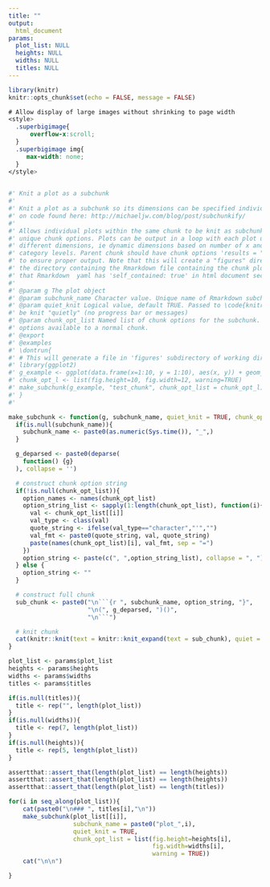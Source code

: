 ```yaml
---
title: ""
output: 
  html_document
params:
  plot_list: NULL
  heights: NULL
  widths: NULL
  titles: NULL
---
```


<!-- This RMarkdown document renders an input list of plots with different dimensions -->
<!-- into one html for better sizing compared to pdf -->


```r
library(knitr)
knitr::opts_chunk$set(echo = FALSE, message = FALSE)

```

```css
# Allow display of large images without shrinking to page width
<style>
  .superbigimage{
      overflow-x:scroll;
  }
  .superbigimage img{
     max-width: none;
  }
</style>
    
```  


```r
#' Knit a plot as a subchunk
#'
#' Knit a plot as a subchunk so its dimensions can be specified individually. Based
#' on code found here: http://michaeljw.com/blog/post/subchunkify/
#'
#' Allows individual plots within the same chunk to be knit as subchunks with
#' unique chunk options. Plots can be output in a loop with each plot using
#' different dimensions, ie dynamic dimensions based on number of x and/or y
#' category levels. Parent chunk should have chunk options 'results = "as-is"'
#' to ensure proper output. Note that this will create a "figures" directory in
#' the directory containing the Rmarkdown file containing the chunk plots. Ensure
#' that Rmarkdown  yaml has 'self_contained: true' in html document section (or equivalent)
#'
#' @param g The plot object
#' @param subchunk_name Character value. Unique name of Rmarkdown subchunk to be generated.
#' @param quiet_knit Logical value, default TRUE. Passed to \code{knitr::knit()}, should the subchunk
#' be knit "quietly" (no progress bar or messages)
#' @param chunk_opt_list Named list of chunk options for the subchunk. Can take any chunk
#' options available to a normal chunk.
#' @export
#' @examples
#' \dontrun{
#' # This will generate a file in 'figures' subdirectory of working directory
#' library(ggplot2)
#' g_example <- ggplot(data.frame(x=1:10, y = 1:10), aes(x, y)) + geom_point()
#' chunk_opt_l <- list(fig.height=10, fig.width=12, warning=TRUE)
#' make_subchunk(g_example, "test_chunk", chunk_opt_list = chunk_opt_l)
#' }
#'

make_subchunk <- function(g, subchunk_name, quiet_knit = TRUE, chunk_opt_list = list(fig.height=7, fig.width=5, warning = TRUE)) {
  if(is.null(subchunk_name)){
    subchunk_name <- paste0(as.numeric(Sys.time()), "_",)
  }

  g_deparsed <- paste0(deparse(
    function() {g}
  ), collapse = '')

  # construct chunk option string
  if(!is.null(chunk_opt_list)){
    option_names <- names(chunk_opt_list)
    option_string_list <- sapply(1:length(chunk_opt_list), function(i){
      val <- chunk_opt_list[[i]]
      val_type <- class(val)
      quote_string <- ifelse(val_type=="character","'","")
      val_fmt <- paste0(quote_string, val, quote_string)
      paste(names(chunk_opt_list)[i], val_fmt, sep = "=")
    })
    option_string <- paste(c(", ",option_string_list), collapse = ", ")
  } else {
    option_string <- ""
  }

  # construct full chunk
  sub_chunk <- paste0("\n```{r ", subchunk_name, option_string, "}",
                      "\n(", g_deparsed, ")()",
                      "\n```")

  # knit chunk
  cat(knitr::knit(text = knitr::knit_expand(text = sub_chunk), quiet = quiet_knit))
}

```

```r
plot_list <- params$plot_list
heights <- params$heights
widths <- params$widths
titles <- params$titles

if(is.null(titles)){
  title <- rep("", length(plot_list))  
}
if(is.null(widths)){
  title <- rep(7, length(plot_list))  
}
if(is.null(heights)){
  title <- rep(5, length(plot_list))  
}

assertthat::assert_that(length(plot_list) == length(heights))
assertthat::assert_that(length(plot_list) == length(heights))
assertthat::assert_that(length(plot_list) == length(titles))
```  

<div class="superbigimage">  

```r

for(i in seq_along(plot_list)){
    cat(paste0("\n### ", titles[i],"\n"))
    make_subchunk(plot_list[[i]], 
                  subchunk_name = paste0("plot_",i), 
                  quiet_knit = TRUE, 
                  chunk_opt_list = list(fig.height=heights[i], 
                                        fig.width=widths[i], 
                                        warning = TRUE)) 
    cat("\n\n") 

}

```  
</div>   
